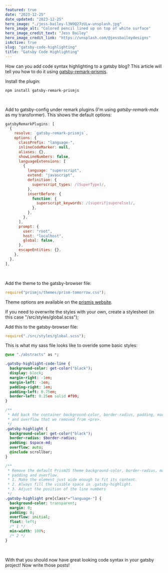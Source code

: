```yaml
---
featured: true
date: "2023-12-25"
date_updated: "2023-12-25"
hero_image: "./jess-bailey-l3N9Q27zULw-unsplash.jpg"
hero_image_alt: "Colored pencil lined up on top of white surface"
hero_image_credit_text: "Jess Bailey"
hero_image_credit_link: "https://unsplash.com/@jessbaileydesigns"
isActive: true
slug: "gatsby-code-highlighting"
title: "Gatsby Code Highlighting"
---
```


How can you add code syntax highlighting to a gatsby blog? This article will tell you how to do it using [gatsby-remark-prismjs](https://www.gatsbyjs.com/plugins/gatsby-remark-prismjs/).

Install the plugin:

``` shell
npm install gatsby-remark-prismjs
```

<br/>

Add to gatsby-config under remark plugins (I'm using *gatsby-remark-mdx* as my transformer). This shows the default options:

```js
gatsbyRemarkPlugins: [
  {
    resolve: `gatsby-remark-prismjs`,
    options: {
      classPrefix: "language-",
      inlineCodeMarker: null,
      aliases: {},
      showLineNumbers: false,
      languageExtensions: [
        {
          language: "superscript",
          extend: "javascript",
          definition: {
            superscript_types: /(SuperType)/,
          },
          insertBefore: {
            function: {
              superscript_keywords: /(superif|superelse)/,
            },
          },
        },
      ],
      prompt: {
        user: "root",
        host: "localhost",
        global: false,
      },
      escapeEntities: {},
    },
  },
],
```
<br/>

Add the theme to the gatsby-browser file:

``` js
require("prismjs/themes/prism-tomorrow.css");
```

Theme options are available on the [prismjs website](https://prismjs.com/).


If you need to overwrite the styles with your own, create a stylesheet (in this case "/src/styles/global.scss");

Add this to the gatsby-browser file:

``` js
require("./src/styles/global.scss");
```

This is what my sass file looks like to overide some basic styles:

``` sass
@use "./abstracts" as *;

.gatsby-highlight-code-line {
  background-color: get-color("black");
  display: block;
  margin-right: -1em;
  margin-left: -1em;
  padding-right: 1em;
  padding-left: 0.75em;
  border-left: 0.25em solid #f99;
}

/**
 * Add back the container background-color, border-radius, padding, margin
 * and overflow that we removed from <pre>.
 */
.gatsby-highlight {
  background-color: get-color("black");
  border-radius: $border-radius;
  padding: $space-md;
  overflow: auto;
  @include scrollbar;
}

/**
 * Remove the default PrismJS theme background-color, border-radius, margin,
 * padding and overflow.
 * 1. Make the element just wide enough to fit its content.
 * 2. Always fill the visible space in .gatsby-highlight.
 * 3. Adjust the position of the line numbers
 */
.gatsby-highlight pre[class*="language-"] {
  background-color: transparent;
  margin: 0;
  padding: 0;
  overflow: initial;
  float: left;
  /* 1 */
  min-width: 100%;
  /* 2 */
}
```

<br/>

With that you should now have great looking code syntax in your gatsby project! Now write those posts!
